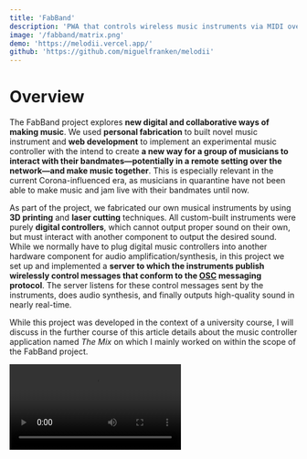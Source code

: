 ```yaml
---
title: 'FabBand'
description: 'PWA that controls wireless music instruments via MIDI over WebRTC and produces sound output. A separate wireless connected device can additionally be connected to quality loudspeakers. PWA orchestrates all music instruments and can add additional sounds such as drum sounds or various effects.'
image: '/fabband/matrix.png'
demo: 'https://melodii.vercel.app/'
github: 'https://github.com/miguelfranken/melodii'
---
```


# Overview

The FabBand project explores __new digital and collaborative ways of making music__. We used __personal fabrication__ to built novel music instrument and __web development__ to implement an experimental music controller with the intend to create __a new way for a group of musicians to interact with their bandmates&#8212;potentially in a remote setting over the network&#8212;and make music together__. This is especially relevant in the current Corona-influenced era, as musicians in quarantine have not been able to make music and jam live with their bandmates until now.

As part of the project, we fabricated our own musical instruments by using __3D printing__ and __laser cutting__ techniques. All custom-built instruments were purely __digital controllers__, which cannot output proper sound on their own, but must interact with another component to output the desired sound. While we normally have to plug digital music controllers into another hardware component for audio amplification/synthesis, in this project we set up and implemented a __server to which the instruments publish wirelessly control messages that conform to the [OSC](https://ccrma.stanford.edu/groups/osc/index.html) messaging protocol__. The server listens for these control messages sent by the instruments, does audio synthesis, and finally outputs high-quality sound in nearly real-time.

While this project was developed in the context of a university course, I will discuss in the further course of this article details about the music controller application named *The Mix* on which I mainly worked on within the scope of the FabBand project.

<Video src="https://www.youtube.com/embed/Dy0MuogWCU0" />

---

# Constraints

The aim of this project was not to build something production-ready for real musicians, but to investigate new forms of human-computer interaction. The communication techniques used add a small delay when playing the instruments.

Wireless communication via WebRTC and UDP between the instruments and the central server component adds a small delay that would be unacceptable for real musicians, but was good enough for research and observing the interaction of all the components used.

---

# The Mix

In addition to the fabricated music instruments, an __experimental music and effect controller named "The Mix"__ has been implemented that can be accessed openly via the web and used to control various musical aspects, such as:

- the general volume
- the volume of the individual musical instruments in the overall mix
- the tempo of the mix
- effects like reverb
- equalizer functionalities to emphasize the highs or lows of a particular instrument
- adding additional music tracks on top like drum beats, which could be programmed via a beat matrix in the web application's user interface.

__You can try The Mix for yourself using the demo link above or via this [link](https://melodii.vercel.app/)__. While some of the functionality is tailored to the specific instruments, I highly recommend trying out the beat matrix to program a simple drum beat. Once programmed, try adding some effects to it.

## Volume Control

The Mix allows you to set the volume levels of the different instruments and the master channel. Dragging a bar lower will decrease the volume for that instrument.

![Mixer](/fabband/mixer.jpeg)

## Effects
The effects page allows you to control the effects (reverb, delay, filter, wah, ...) set for each fabricated instrument as well as the master output.

In addition to the effects, the bottom right shows the volume meters for each instrument as well as the master channel. This enables you to judge how loud the different instruments are in relation to each other. It can also be useful when a note hangs to determine which instrument is producing the note.

![Effects](/fabband/effects.png)

## Beat Matrix

The simplest place to try out *The Mix* is the beat matrix which allows you to program a simple drum beat and layer a piano melody over it.

The basic idea is that you can place notes on the Matrix by clicking on its cells. Active cells turn a different color. From left to right, notes will be played after each other. Each row represents a different tone. By default, drums are selected and each row represents one piece of a drum kit. Once you have placed some notes, click the play button in the top left.

To the right of these arrows is a button to clear the currently set notes, a button to select a preset arrangement of notes, and a button to show the velocity settings.

You can influence the playback speed by dragging the beats per minute (BPM) slider at the middle top of the menu. Higher values play faster, lower values more slowly.

The right-most "menu"-style button will hide *The Mix* navigation and bring it back. Use this to immerse yourself in your matrix of sounds.

![Matrix](/fabband/matrix.png)

### Switch Instrument

You can switch between the drums and the piano by clicking on the arrow buttons in the second menu row, or by clicking the button to their left that shows what instrument is currently selected.

![Switch](/fabband/switch.jpeg)

### Velocity

The velocity basically determines the volume of an individual note.
By showing the velocity, a horizontal bar will appear on the bottom of activated notes. Dragging this bar to the left lowers the note's volume, dragging it to the right increases it.
As usual for music programs that have similar representations, the background of a note is displayed according to its velocity. Notes with a higher velocity have a higher alpha value, while notes with a lower velocity have a lower alpha value, resulting in a more transparent background.
This signifier makes it easy to see in the matrix which notes are played very loud and which are not.

![Velocity](/fabband/velocity.jpeg)

### Shrinking & Folding
While the drum instrument at this time has only 3 different percussion elements, the piano instrument has many possible notes that can be selected in the matrix.
This means that the matrix has more rows that allow input. The user must scroll vertically to see all the rows.

![NotShrinked](/fabband/not-shrinked.jpeg)

For a better overview, the height of the rows can be reduced, so that more rows can be viewed at once in the matrix.
To activate the compact matrix mode, the shrink button in the instrument menu must be pressed.

![Shrinked](/fabband/shrinked.jpeg)

You can also choose to display only the rows in which a note is played. The fold mode can be activated by pressing the button in the lower left corner of the matrix. This view is especially useful for making subsequent changes to the velocity of individual notes that have already been defined.

![Effects](/fabband/shrinked-and-folded.jpeg)

---

# Implementation Details

## Used Technologies
- [TypeScript]
- The project uses [Tone.js] ([API reference](https://tonejs.github.io/docs/14.4.79/Tone)) for producing sounds (audio synthesis).
- The frontend is written using [Angular].
- The [Open Sound Control (OSC)](https://ccrma.stanford.edu/groups/osc/index.html) protocol is used as messaging protocol
- [WebRTC] for real-time bidirectional communication between server and web application
- [SocketIO] is used to establish a WebRTC connection between server and the web application (exchanging signaling messages over sockets)
- [Angular Material] components are used for styling purposes

[Node.js]: https://nodejs.org/en/
[Tone.js]: https://tonejs.github.io/
[Angular]: https://angular.io/
[WebRTC]: https://developer.mozilla.org/en-US/docs/Web/API/WebRTC_API
[SocketIO]: https://socket.io/
[Angular Material]: https://material.angular.io/
[Headless Chromium]: https://developers.google.com/web/updates/2017/04/headless-chrome
[TypeScript]: https://www.typescriptlang.org/
[OSC]: https://ccrma.stanford.edu/groups/osc/index.html

## Networking Overview
__The fabricated music instruments send via UDP control messages to the central server, which broadcasts the incoming message to all connected instances of *The Mix* for audio synthesis with the [Tone.js] library.__ The broadcasting allows each bandmate to hear in real-time the played music from the others by simply running the music controller web application on their own device. Unfortunately, the browser cannot listen for incoming UDP messages which we use to communicate with the instruments. Therefore, we decided to have a central server that listens for incoming UDP messages from the instruments and broadcasts them to all connected instances of *The Mix* opened in a browser.
__*The Mix* will connect to the server over WebRTC which allows real-time bidirectional communication between the two components.__

![Simplified Architecture](/fabband/architecture.png "Simplified Architecture")

## Messaging Protocol

The messages sent by the instruments conform to the [OSC] message protocol, which is a widely used protocol for URI-style networking of sound synthesizers, computers, and other multimedia devices. __Each [OSC] message contains a path and a set of arguments__. __The path specifies which action should be executed__ (e.g. the piano sampler should play a note) and __the argument specifies further necessary control information for corresponding action__ (e.g. play note C4).

As part of the project, we defined an API that can be accessed by the various fabricated instruments. The full API documentation can be found [here](https://github.com/MiguelFranken/melodii/blob/master/Documentation/API.md). For example, a piano sound can be output via the path `/piano/play_note`. For this, a set of arguments must be included in the message whose messaging format we document as follows:

```js
[
  { s,note }, // Expects a note as string
  { s,duration }, // Expects the duration of the note as string
  { f,velocity }, // Expects the velocity [0,1] of the note as float
]
```

## Implementing API Endpoints

Implementing endpoints that are triggered by received [OSC] messages is fairly easy as we implemented custom decorators, which makes implementing new endpoints straightforward.

The `@Controller` decorator sets the root route for the controller. Each `@OnMessage` defines a subroute which will call the method. The `@Message` decorator is used to simplify handling of OSC messages and is placed before the parameter.

```ts
@Controller('/piano')
export class PianoController {
  private piano: Piano;

  constructor(private music: MusicService) {
    this.piano = music.getInstrument('piano') as Piano;
  }

  /**
   * @apiGroup Piano
   * @apiName Play Note
   * @apiDesc Plays a note from the piano sampler
   * @apiPath /piano/play_note
   * @apiArgs s,note Expects a note as string
   * @apiArgs s,duration Expects the duration of the note as string
   * @apiArgs f,velocity Expects the velocity [0,1] of the note as float
   */
  @OnMessage('/play_note')
  public receivedMessage(@Message() message: IOSCMessage) {
    try {
      // Validate the passed set of arguments
      const note = TypeChecker.ValidNoteArg(message.args[0]);
      const duration = TypeChecker.ValidDurationArg(message.args[1]);
      const velocity = TypeChecker.ValidNormalRangeArg(message.args[2]);

      this.piano.play(note, duration, velocity);
    } catch (e) {
      // ...
    }
  }
}
```

---

# Fabrication

We used 3D printing for various smaller parts such as buttons as well as laser cutting of wood, with which we were able to give the instruments a stable housing.

